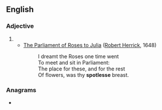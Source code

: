 ==English==

===Adjective===
{{head|en|adjective}}

# {{obsolete spelling of|spotless|lang=en}}
#* [[q:The Parliament of Roses to Julia|The Parliament of Roses to Julia]] ([[w:Robert Herrick|Robert Herrick]], 1648)
#*: I dreamt the Roses one time went
#*: To meet and sit in Parliament:
#*: The place for these, and for the rest
#*: Of flowers, was thy '''spotlesse''' breast.

===Anagrams===
* {{anagrams|en|a=eelopssst|toplesses}}